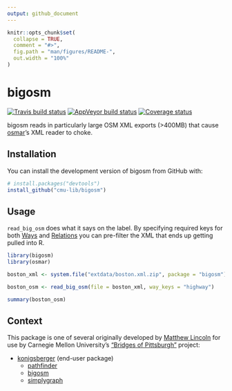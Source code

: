 ```yaml
---
output: github_document
---
```


<!-- README.md is generated from README.Rmd. Please edit that file -->

```r
knitr::opts_chunk$set(
  collapse = TRUE,
  comment = "#>",
  fig.path = "man/figures/README-",
  out.width = "100%"
)
```
# bigosm

[![Travis build status](https://travis-ci.org/cmu-lib/bigosm.svg?branch=master)](https://travis-ci.org/cmu-lib/bigosm)
[![AppVeyor build status](https://ci.appveyor.com/api/projects/status/github/cmu-lib/bigosm?branch=master&svg=true)](https://ci.appveyor.com/project/cmu-lib/bigosm)
[![Coverage status](https://codecov.io/gh/cmu-lib/bigosm/branch/master/graph/badge.svg)](https://codecov.io/github/c/bigosm?branch=master)

bigosm reads in particularly large OSM XML exports (>400MB) that cause [osmar]'s XML reader to choke.

## Installation

You can install the development version of bigosm from GitHub with:

```r
# install.packages("devtools")
install_github("cmu-lib/bigosm")
```

## Usage

`read_big_osm` does what it says on the label. By specifying required keys for both [Ways] and [Relations] you can pre-filter the XML that ends up getting pulled into R.

```r
library(bigosm)
library(osmar)
```

```r
boston_xml <- system.file("extdata/boston.xml.zip", package = "bigosm")

boston_osm <- read_big_osm(file = boston_xml, way_keys = "highway")

summary(boston_osm)
```

[osmar]: https://cran.r-project.org/package=osmar

[Ways]: https://wiki.openstreetmap.org/wiki/Way

[Relations]: https://wiki.openstreetmap.org/wiki/Relation

## Context

This package is one of several originally developed by [Matthew Lincoln](https://github.com/mdlincoln) for use by Carnegie Mellon University's ["Bridges of Pittsburgh"](http://bridgesofpittsburgh.net/) project:

- [konigsberger] (end-user package)
  - [pathfinder]
  - [bigosm]
  - [simplygraph]

[konigsberger]: https://cmu-lib.github.io/konigsbergr/index.html

[pathfinder]: https://github.com/cmu-lib/pathfinder/

[simplygraph]: https://github.com/cmu-lib/simplygraph

[bigosm]: https://github.com/cmu-lib/bigosm

